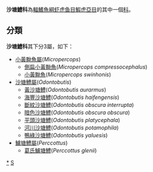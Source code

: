 {{Automatic taxobox
| taxon = Odontobutidae
| authority = 
| subdivision_ranks = [[屬|屬]]
| subdivision = 見內文
}}
'''沙塘鱧科'''為[[輻鰭魚綱|輻鰭魚綱]][[虾虎鱼目|虾虎鱼目]][[鰕虎亞目|鰕虎亞目]]的其中一個[[科|科]]。

==分類==
'''沙塘鱧科'''其下分3屬，如下：
*[[小黃黝魚屬|小黃黝魚屬]](''Micropercops'')
**[[側扁小黃黝魚|側扁小黃黝魚]](''Micropercops compressocephalus'')
**[[小黃黝魚|小黃黝魚]](''Micropercops swinhonis'')
*[[沙塘鱧屬|沙塘鱧屬]](''Odontobutis'')
**[[黃沙塘鱧|黃沙塘鱧]](''Odontobutis aurarmus'')
**[[海豐沙塘鱧|海豐沙塘鱧]](''Odontobutis haifengensis'')
**[[斷紋沙塘鱧|斷紋沙塘鱧]](''Odontobutis obscura interrupta'')
**[[暗色沙塘鱧|暗色沙塘鱧]](''Odontobutis obscura obscura'')
**[[平頭沙塘鱧|平頭沙塘鱧]](''Odontobutis platycephala'')
**[[河川沙塘鱧|河川沙塘鱧]](''Odontobutis potamophila'')
**[[鴨綠沙塘鱧|鴨綠沙塘鱧]](''Odontobutis yaluesis'')
*[[鱸塘鱧屬|鱸塘鱧屬]](''Perccottus'')
**[[葛氏鱸塘鱧|葛氏鱸塘鱧]](''Perccottus glenii'')
{{Taxonbar|from=Q140909}}

[[Category:沙塘鱧科|*]]
[[Category:虾虎鱼目|S]]